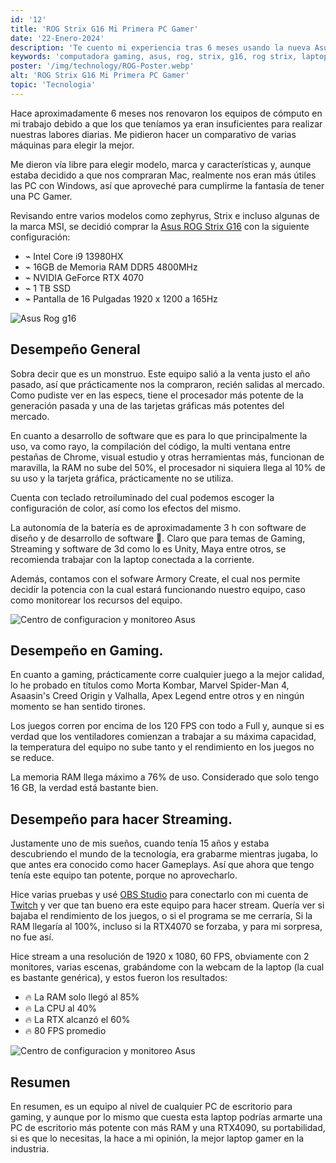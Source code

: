 ```yaml
---
id: '12'
title: 'ROG Strix G16 Mi Primera PC Gamer'
date: '22-Enero-2024'
description: 'Te cuento mi experiencia tras 6 meses usando la nueva Asus ROG Strix G16'
keywords: 'computadora gaming, asus, rog, strix, g16, rog strix, laptop gamer, rtx, rtx4070, intel, intel core i9, review de computadoras '
poster: '/img/technology/ROG-Poster.webp'
alt: 'ROG Strix G16 Mi Primera PC Gamer'
topic: 'Tecnologia'
---
```


Hace aproximadamente 6 meses nos renovaron los equipos de cómputo en mi trabajo debido a que los que teníamos ya eran insuficientes para realizar nuestras labores 
diarias. Me pidieron hacer un comparativo de varias máquinas para elegir la mejor.

Me dieron vía libre para elegir modelo, marca y características y, aunque estaba decidido a que nos compraran Mac, realmente nos eran más útiles las PC con Windows, 
así que aproveché para cumplirme la fantasía de tener una PC Gamer.

Revisando entre varios modelos como zephyrus, Strix e incluso algunas de la marca MSI, se decidió comprar la [Asus ROG Strix G16](https://rog.asus.com/es/laptops/rog-strix/rog-strix-g16-2023-series/) con la siguiente configuración:

- ⌁ Intel Core i9 13980HX
- ⌁ 16GB de Memoria RAM DDR5 4800MHz
- ⌁ NVIDIA GeForce RTX 4070
- ⌁ 1 TB SSD
- ⌁ Pantalla de 16 Pulgadas 1920 x 1200 a 165Hz

![Asus Rog g16](/img/technology/ROG-Wallpaper-1.webp)

## Desempeño General
Sobra decir que es un monstruo.
Este equipo salió a la venta justo el año pasado, así que prácticamente nos la compraron, recién salidas al mercado. Como pudiste ver en las especs, tiene el procesador 
más potente de la generación pasada y una de las tarjetas gráficas más potentes del mercado.

En cuanto a desarrollo de software que es para lo que principalmente la uso, va como rayo, la compilación del código, la multi ventana entre pestañas de Chrome, 
visual estudio y otras herramientas más, funcionan de maravilla, la RAM no sube del 50%, el procesador ni siquiera llega al 10% de su uso y la tarjeta gráfica, 
prácticamente no se utiliza.

Cuenta con teclado retroiluminado del cual podemos escoger la configuración de color, así como los efectos del mismo.

La autonomía de la batería es de aproximadamente 3 h con software de diseño y de desarrollo de software 🔋. Claro que para temas de Gaming, Streaming y software de 3d como lo es Unity, Maya entre otros, se recomienda trabajar con la laptop conectada a la corriente.

Además, contamos con el sofware Armory Create, el cual nos permite decidir la potencia con la cual estará funcionando nuestro equipo, caso como monitorear los recursos del equipo.

![Centro de configuracion y monitoreo Asus](/img/technology/ROG-Armoury.webp)

## Desempeño en Gaming.

En cuanto a gaming, prácticamente corre cualquier juego a la mejor calidad, lo he probado en títulos como Morta Kombar, Marvel Spider-Man 4, Asaasin's Creed Origin y Valhalla, Apex Legend entre otros y en ningún momento se han sentido tirones.

Los juegos corren por encima de los 120 FPS con todo a Full y, aunque si es verdad que los ventiladores comienzan a trabajar a su máxima capacidad, la temperatura del equipo no sube tanto y el rendimiento en los juegos no se reduce. 

La memoria RAM llega máximo a 76% de uso. Considerado que solo tengo 16 GB, la verdad está bastante bien.


## Desempeño para hacer Streaming.

Justamente uno de mis sueños, cuando tenía 15 años y estaba descubriendo el mundo de la tecnología, era grabarme mientras jugaba, lo que antes era conocido como hacer Gameplays. Así que ahora que tengo tenía este equipo tan potente, porque no aprovecharlo.

Hice varias pruebas y usé [OBS Studio](https://obsproject.com/es) para conectarlo con mi cuenta de [Twitch](https://twitch.tv/jasubip) y ver que tan bueno era este equipo para hacer stream. Quería ver si bajaba el rendimiento de los juegos, o si el programa se me cerraría, Si la RAM llegaría al 100%, incluso si la RTX4070 se forzaba, y para mi sorpresa, no fue así.

Hice stream a una resolución de 1920 x 1080, 60 FPS, obviamente con 2 monitores, varias escenas, grabándome con la webcam de la laptop (la cual es bastante genérica), y estos fueron los resultados:

- 🔥 La RAM solo llegó al 85%
- 🔥 La CPU al 40%
- 🔥 La RTX alcanzó el 60%
- 🔥 80 FPS promedio

![Centro de configuracion y monitoreo Asus](/img/technology/ROG-gameplay.webp)

## Resumen

En resumen, es un equipo al nivel de cualquier PC de escritorio para gaming, y aunque por lo mismo que cuesta esta laptop podrías armarte una PC de escritorio más potente con más RAM y una RTX4090, su portabilidad, si es que lo necesitas, la hace a mi opinión, la mejor laptop gamer en la industria.